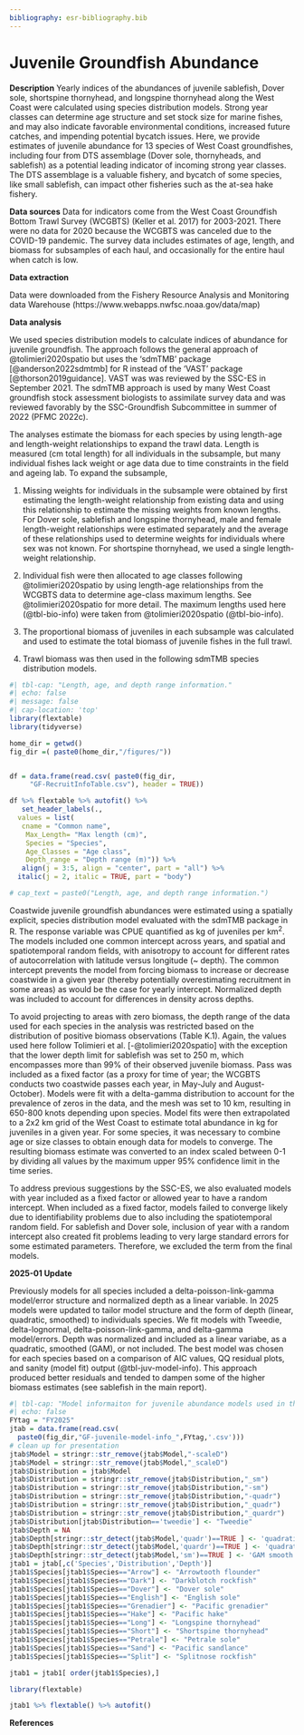 ```yaml
---
bibliography: esr-bibliography.bib
---
```


# Juvenile Groundfish Abundance

**Description** Yearly indices of the abundances of juvenile sablefish, Dover sole, shortspine thornyhead, and longspine thornyhead along the West Coast were calculated using species distribution models. Strong year classes can determine age structure and set stock size for marine fishes, and may also indicate favorable environmental conditions, increased future catches, and impending potential bycatch issues. Here, we provide estimates of juvenile abundance for 13 species of West Coast groundfishes, including four from DTS assemblage (Dover sole, thornyheads, and sablefish) as a potential leading indicator of incoming strong year classes. The DTS assemblage is a valuable fishery, and bycatch of some species, like small sablefish, can impact other fisheries such as the at-sea hake fishery.

**Data sources** Data for indicators come from the West Coast Groundfish Bottom Trawl Survey (WCGBTS) (Keller et al. 2017) for 2003-2021. There were no data for 2020 because the WCGBTS was canceled due to the COVID-19 pandemic. The survey data includes estimates of age, length, and biomass for subsamples of each haul, and occasionally for the entire haul when catch is low.

**Data extraction**

Data were downloaded from the Fishery Resource Analysis and Monitoring data Warehouse (https://www.webapps.nwfsc.noaa.gov/data/map)

**Data analysis**

We used species distribution models to calculate indices of abundance for juvenile groundfish. The approach follows the general approach of @tolimieri2020spatio but uses the 'sdmTMB' package [@anderson2022sdmtmb] for R instead of the 'VAST' package [@thorson2019guidance]. VAST was was reviewed by the SSC-ES in September 2021. The sdmTMB approach is used by many West Coast groundfish stock assessment biologists to assimilate survey data and was reviewed favorably by the SSC-Groundfish Subcommittee in summer of 2022 (PFMC 2022c).

The analyses estimate the biomass for each species by using length-age and length-weight relationships to expand the trawl data. Length is measured (cm total length) for all individuals in the subsample, but many individual fishes lack weight or age data due to time constraints in the field and ageing lab. To expand the subsample,

1.  Missing weights for individuals in the subsample were obtained by first estimating the length-weight relationship from existing data and using this relationship to estimate the missing weights from known lengths. For Dover sole, sablefish and longspine thornyhead, male and female length-weight relationships were estimated separately and the average of these relationships used to determine weights for individuals where sex was not known. For shortspine thornyhead, we used a single length-weight relationship.

2.  Individual fish were then allocated to age classes following @tolimieri2020spatio by using length-age relationships from the WCGBTS data to determine age-class maximum lengths. See @tolimieri2020spatio for more detail. The maximum lengths used here (@tbl-bio-info) were taken from @tolimieri2020spatio (@tbl-bio-info).

3.  The proportional biomass of juveniles in each subsample was calculated and used to estimate the total biomass of juvenile fishes in the full trawl.

4.  Trawl biomass was then used in the following sdmTMB species distribution models.

```r
#| tbl-cap: "Length, age, and depth range information."
#| echo: false
#| message: false
#| cap-location: 'top'
library(flextable)
library(tidyverse)

home_dir = getwd()
fig_dir =( paste0(home_dir,"/figures/"))


df = data.frame(read.csv( paste0(fig_dir, 
     "GF-RecruitInfoTable.csv"), header = TRUE))

df %>% flextable %>% autofit() %>%
   set_header_labels(.,
  values = list(
   cname = "Common name",
    Max_Length= "Max length (cm)",
    Species = "Species",
    Age_Classes = "Age class",
    Depth_range = "Depth range (m)")) %>%
   align(j = 3:5, align = "center", part = "all") %>%
  italic(j = 2, italic = TRUE, part = "body")

# cap_text = paste0("Length, age, and depth range information.")

```

Coastwide juvenile groundfish abundances were estimated using a spatially explicit, species distribution model evaluated with the sdmTMB package in R. The response variable was CPUE quantified as kg of juveniles per km^2^. The models included one common intercept across years, and spatial and spatiotemporal random fields, with anisotropy to account for different rates of autocorrelation with latitude versus longitude (\~ depth). The common intercept prevents the model from forcing biomass to increase or decrease coastwide in a given year (thereby potentially overestimating recruitment in some areas) as would be the case for yearly intercept. Normalized depth was included to account for differences in density across depths.

To avoid projecting to areas with zero biomass, the depth range of the data used for each species in the analysis was restricted based on the distribution of positive biomass observations (Table K.1). Again, the values used here follow Tolimieri et al. [-@tolimieri2020spatio] with the exception that the lower depth limit for sablefish was set to 250 m, which encompasses more than 99% of their observed juvenile biomass. Pass was included as a fixed factor (as a proxy for time of year; the WCGBTS conducts two coastwide passes each year, in May-July and August-October). Models were fit with a delta-gamma distribution to account for the prevalence of zeros in the data, and the mesh was set to 10 km, resulting in 650-800 knots depending upon species. Model fits were then extrapolated to a 2x2 km grid of the West Coast to estimate total abundance in kg for juveniles in a given year. For some species, it was necessary to combine age or size classes to obtain enough data for models to converge. The resulting biomass estimate was converted to an index scaled between 0-1 by dividing all values by the maximum upper 95% confidence limit in the time series.

To address previous suggestions by the SSC-ES, we also evaluated models with year included as a fixed factor or allowed year to have a random intercept. When included as a fixed factor, models failed to converge likely due to identifiability problems due to also including the spatiotemporal random field. For sablefish and Dover sole, inclusion of year with a random intercept also created fit problems leading to very large standard errors for some estimated parameters. Therefore, we excluded the term from the final models.

**2025-01 Update**

Previously models for all species included a delta-poisson-link-gamma model/error structure and normalized depth as a linear variable. In 2025 models were updated to tailor model structure and the form of depth (linear, quadratic, smoothed) to individuals species. We fit models with Tweedie, delta-lognormal, delta-poisson-link-gamma, and delta-gamma model/errors. Depth was normalized and included as a linear variabe, as a quadratic, smoothed (GAM), or not included. The best model was chosen for each species based on a comparison of AIC values, QQ residual plots, and sanity (model fit) output (@tbl-juv-model-info). This approach produced better residuals and tended to dampen some of the higher biomass estimates (see sablefish in the main report).

```r
#| tbl-cap: "Model informaiton for juvenile abundance models used in the FY2025 report."
#| echo: false
FYtag = "FY2025"
jtab = data.frame(read.csv( 
  paste0(fig_dir,"GF-juvenile-model-info_",FYtag,'.csv')))
# clean up for presentation
jtab$Model = stringr::str_remove(jtab$Model,"-scaleD")
jtab$Model = stringr::str_remove(jtab$Model,"_scaleD")
jtab$Distribution = jtab$Model
jtab$Distribution = stringr::str_remove(jtab$Distribution,"_sm")
jtab$Distribution = stringr::str_remove(jtab$Distribution,"-sm")
jtab$Distribution = stringr::str_remove(jtab$Distribution,"-quadr")
jtab$Distribution = stringr::str_remove(jtab$Distribution,"_quadr")
jtab$Distribution = stringr::str_remove(jtab$Distribution,"_quardr")
jtab$Distribution[jtab$Distribution=='tweedie'] <- "Tweedie"
jtab$Depth = NA
jtab$Depth[stringr::str_detect(jtab$Model,'quadr')==TRUE ] <- 'quadratic'
jtab$Depth[stringr::str_detect(jtab$Model,'quardr')==TRUE ] <- 'quadratic'
jtab$Depth[stringr::str_detect(jtab$Model,'sm')==TRUE ] <- 'GAM smooth'
jtab1 = jtab[,c('Species','Distribution','Depth')]
jtab1$Species[jtab1$Species=="Arrow"] <- "Arrowtooth flounder"
jtab1$Species[jtab1$Species=="Dark"] <- "Darkblotch rockfish"
jtab1$Species[jtab1$Species=="Dover"] <- "Dover sole"
jtab1$Species[jtab1$Species=="English"] <- "English sole"
jtab1$Species[jtab1$Species=="Grenadier"] <- "Pacific grenadier"
jtab1$Species[jtab1$Species=="Hake"] <- "Pacific hake"
jtab1$Species[jtab1$Species=="Long"] <- "Longspine thornyhead"
jtab1$Species[jtab1$Species=="Short"] <- "Shortspine thornyhead"
jtab1$Species[jtab1$Species=="Petrale"] <- "Petrale sole"
jtab1$Species[jtab1$Species=="Sand"] <- "Pacific sandlance"
jtab1$Species[jtab1$Species=="Split"] <- "Splitnose rockfish"

jtab1 = jtab1[ order(jtab1$Species),]

library(flextable)

jtab1 %>% flextable() %>% autofit()
```

**References**